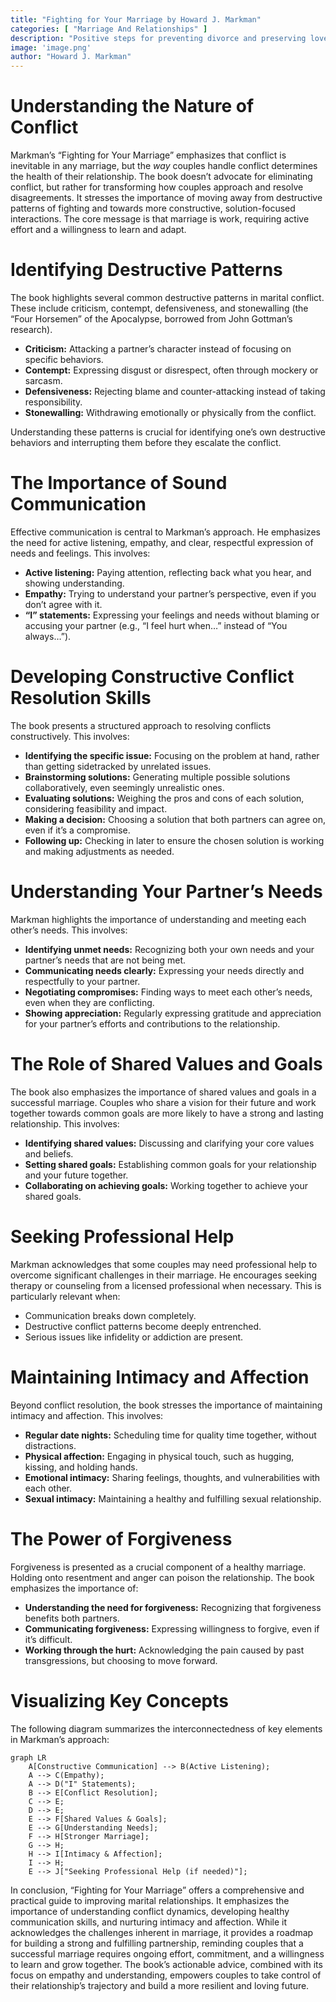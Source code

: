 ```yaml
---
title: "Fighting for Your Marriage by Howard J. Markman"
categories: [ "Marriage And Relationships" ]
description: "Positive steps for preventing divorce and preserving love"
image: 'image.png'
author: "Howard J. Markman"
---
```

# Understanding the Nature of Conflict

Markman's "Fighting for Your Marriage" emphasizes that conflict is inevitable in any marriage, but the *way* couples handle conflict determines the health of their relationship.  The book doesn't advocate for eliminating conflict, but rather for transforming how couples approach and resolve disagreements.  It stresses the importance of moving away from destructive patterns of fighting and towards more constructive, solution-focused interactions.  The core message is that marriage is work, requiring active effort and a willingness to learn and adapt.


# Identifying Destructive Patterns

The book highlights several common destructive patterns in marital conflict.  These include criticism, contempt, defensiveness, and stonewalling (the "Four Horsemen" of the Apocalypse, borrowed from John Gottman's research).  

* **Criticism:** Attacking a partner's character instead of focusing on specific behaviors.
* **Contempt:** Expressing disgust or disrespect, often through mockery or sarcasm.
* **Defensiveness:** Rejecting blame and counter-attacking instead of taking responsibility.
* **Stonewalling:** Withdrawing emotionally or physically from the conflict.

Understanding these patterns is crucial for identifying one's own destructive behaviors and interrupting them before they escalate the conflict.


#  The Importance of Sound Communication

Effective communication is central to Markman's approach.  He emphasizes the need for active listening, empathy, and clear, respectful expression of needs and feelings.  This involves:

* **Active listening:** Paying attention, reflecting back what you hear, and showing understanding.
* **Empathy:** Trying to understand your partner's perspective, even if you don't agree with it.
* **"I" statements:** Expressing your feelings and needs without blaming or accusing your partner (e.g., "I feel hurt when..." instead of "You always...").


#  Developing Constructive Conflict Resolution Skills

The book presents a structured approach to resolving conflicts constructively. This involves:

* **Identifying the specific issue:** Focusing on the problem at hand, rather than getting sidetracked by unrelated issues.
* **Brainstorming solutions:** Generating multiple possible solutions collaboratively, even seemingly unrealistic ones.
* **Evaluating solutions:** Weighing the pros and cons of each solution, considering feasibility and impact.
* **Making a decision:** Choosing a solution that both partners can agree on, even if it's a compromise.
* **Following up:** Checking in later to ensure the chosen solution is working and making adjustments as needed.


#  Understanding Your Partner's Needs

Markman highlights the importance of understanding and meeting each other's needs.  This involves:

* **Identifying unmet needs:** Recognizing both your own needs and your partner's needs that are not being met.
* **Communicating needs clearly:** Expressing your needs directly and respectfully to your partner.
* **Negotiating compromises:** Finding ways to meet each other's needs, even when they are conflicting.
* **Showing appreciation:** Regularly expressing gratitude and appreciation for your partner's efforts and contributions to the relationship.


#  The Role of Shared Values and Goals

The book also emphasizes the importance of shared values and goals in a successful marriage.  Couples who share a vision for their future and work together towards common goals are more likely to have a strong and lasting relationship.  This involves:

* **Identifying shared values:** Discussing and clarifying your core values and beliefs.
* **Setting shared goals:** Establishing common goals for your relationship and your future together.
* **Collaborating on achieving goals:** Working together to achieve your shared goals.


#  Seeking Professional Help

Markman acknowledges that some couples may need professional help to overcome significant challenges in their marriage. He encourages seeking therapy or counseling from a licensed professional when necessary.  This is particularly relevant when:

* Communication breaks down completely.
* Destructive conflict patterns become deeply entrenched.
* Serious issues like infidelity or addiction are present.


#  Maintaining Intimacy and Affection

Beyond conflict resolution, the book stresses the importance of maintaining intimacy and affection.  This involves:

* **Regular date nights:** Scheduling time for quality time together, without distractions.
* **Physical affection:** Engaging in physical touch, such as hugging, kissing, and holding hands.
* **Emotional intimacy:** Sharing feelings, thoughts, and vulnerabilities with each other.
* **Sexual intimacy:** Maintaining a healthy and fulfilling sexual relationship.


#  The Power of Forgiveness

Forgiveness is presented as a crucial component of a healthy marriage.  Holding onto resentment and anger can poison the relationship.  The book emphasizes the importance of:

* **Understanding the need for forgiveness:** Recognizing that forgiveness benefits both partners.
* **Communicating forgiveness:** Expressing willingness to forgive, even if it's difficult.
* **Working through the hurt:** Acknowledging the pain caused by past transgressions, but choosing to move forward.


# Visualizing Key Concepts

The following diagram summarizes the interconnectedness of key elements in Markman's approach:


```mermaid
graph LR
    A[Constructive Communication] --> B(Active Listening);
    A --> C(Empathy);
    A --> D("I" Statements);
    B --> E[Conflict Resolution];
    C --> E;
    D --> E;
    E --> F[Shared Values & Goals];
    E --> G[Understanding Needs];
    F --> H[Stronger Marriage];
    G --> H;
    H --> I[Intimacy & Affection];
    I --> H;
    E --> J["Seeking Professional Help (if needed)"];
```


In conclusion, "Fighting for Your Marriage" offers a comprehensive and practical guide to improving marital relationships.  It emphasizes the importance of understanding conflict dynamics, developing healthy communication skills, and nurturing intimacy and affection.  While it acknowledges the challenges inherent in marriage, it provides a roadmap for building a strong and fulfilling partnership, reminding couples that a successful marriage requires ongoing effort, commitment, and a willingness to learn and grow together.  The book's actionable advice, combined with its focus on empathy and understanding, empowers couples to take control of their relationship's trajectory and build a more resilient and loving future.


